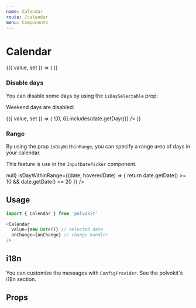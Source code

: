 ```yaml
---
name: Calendar
route: /calendar
menu: Components
---
```



# Calendar

<Playground>
  <Value>
    {({ value, set }) => (
      <Calendar
        value={value}
        onChange={set}
      />
    )}
  </Value>
</Playground>

### Disable days

You can disable some days by using the `isDaySelectable` prop:

<Playground>
  <p>
    Weekend days are disabled:
  </p>
  <Value>
    {({ value, set }) => (
      <Calendar
        value={value}
        onChange={set}
        isDaySelectable={date => ![0, 6].includes(date.getDay())}
      />
    )}
  </Value>
</Playground>

### Range

By using the prop `isDayWithinRange`, you can specify
a range area of days in your calendar.

This feature is use in the `InputDatePicker` component.

<Playground>
  <Calendar
    onChange={() => null}
    isDayWithinRange={(date, hoveredDate) => {
      return date.getDate() >= 10 && date.getDate() <= 20
    }}
  />
</Playground>

## Usage

```js
import { Calendar } from 'polvokit'

<Calendar
  value={new Date()} // selected date
  onChange={onChange} // change handler
/>
```

## i18n

You can customize the messages with `ConfigProvider`. See the polvokit's i18n section.

## Props

<Props of={Calendar} />

